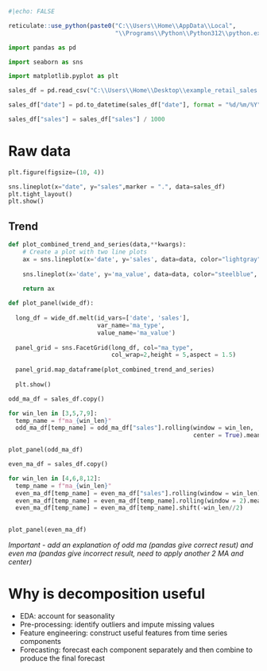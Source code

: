 

```r
#|echo: FALSE

reticulate::use_python(paste0("C:\\Users\\Home\\AppData\\Local",
                              "\\Programs\\Python\\Python312\\python.exe"))

```

```python

import pandas as pd

import seaborn as sns

import matplotlib.pyplot as plt

```

```python

sales_df = pd.read_csv("C:\\Users\\Home\\Desktop\\example_retail_sales.csv")

sales_df["date"] = pd.to_datetime(sales_df["date"], format = "%d/%m/%Y")

sales_df["sales"] = sales_df["sales"] / 1000

```

# Raw data

```python

plt.figure(figsize=(10, 4))

sns.lineplot(x="date", y="sales",marker = ".", data=sales_df)
plt.tight_layout()
plt.show()

```

## Trend

```python

def plot_combined_trend_and_series(data,**kwargs):
    # Create a plot with two line plots
    ax = sns.lineplot(x='date', y='sales', data=data, color="lightgray")
    
    sns.lineplot(x='date', y='ma_value', data=data, color="steelblue", ax=ax)
    
    return ax

def plot_panel(wide_df):
  
  long_df = wide_df.melt(id_vars=['date', 'sales'],
                         var_name='ma_type',
                         value_name='ma_value')
                         
  panel_grid = sns.FacetGrid(long_df, col="ma_type",
                             col_wrap=2,height = 5,aspect = 1.5)
                             
  panel_grid.map_dataframe(plot_combined_trend_and_series)
  
  plt.show()

```


```python

odd_ma_df = sales_df.copy()

for win_len in [3,5,7,9]:
  temp_name = f"ma_{win_len}"
  odd_ma_df[temp_name] = odd_ma_df["sales"].rolling(window = win_len,
                                                    center = True).mean()

```

```python

plot_panel(odd_ma_df)


```


```python

even_ma_df = sales_df.copy()

for win_len in [4,6,8,12]:
  temp_name = f"ma_{win_len}"
  even_ma_df[temp_name] = even_ma_df["sales"].rolling(window = win_len).mean()
  even_ma_df[temp_name] = even_ma_df[temp_name].rolling(window = 2).mean()
  even_ma_df[temp_name] = even_ma_df[temp_name].shift(-win_len//2)
  

```


```python

plot_panel(even_ma_df)

```

*Important - add an explanation of odd ma (pandas give correct resut) and even ma (pandas give incorrect result, need to apply another 2 MA and center)*

# Why is decomposition useful
 * EDA:  account for seasonality
 * Pre-processing: identify outliers and impute missing values
 * Feature engineering: construct useful features from time series components
 * Forecasting: forecast each component separately and then combine to produce      the final forecast 